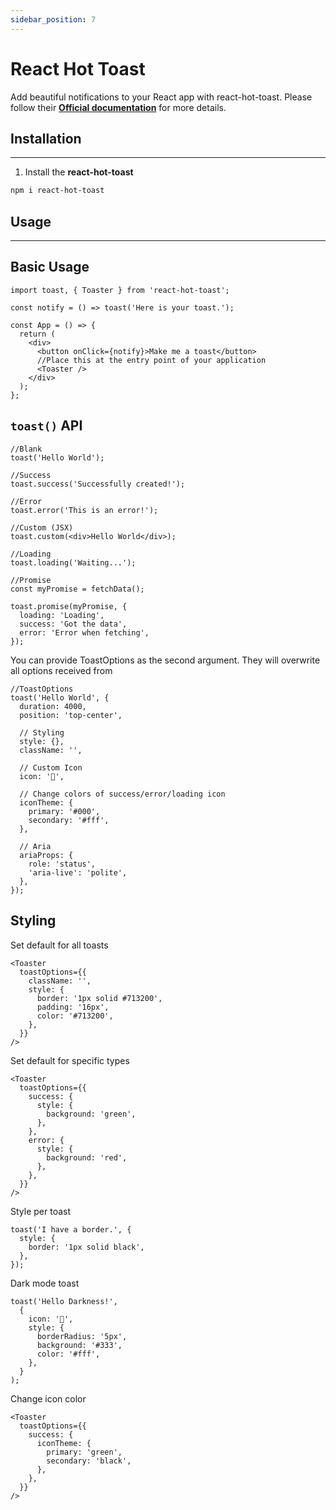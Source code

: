 ```yaml
---
sidebar_position: 7
---
```


# React Hot Toast

Add beautiful notifications to your React app with react-hot-toast. Please follow their [**Official documentation**](https://react-hot-toast.com/docs) for more details.

<div className="mb-16" />

## Installation

<hr />

1.  Install the **react-hot-toast**

<div className="mb-4" />

```bash
npm i react-hot-toast
```

<div className="mb-4" />


## Usage

<hr />

<div className="mb-16" />

## Basic Usage

```tsx
import toast, { Toaster } from 'react-hot-toast';

const notify = () => toast('Here is your toast.');

const App = () => {
  return (
    <div>
      <button onClick={notify}>Make me a toast</button>
      //Place this at the entry point of your application
      <Toaster />
    </div>
  );
};
```

## `toast()` API
```tsx
//Blank 
toast('Hello World');

//Success
toast.success('Successfully created!');

//Error
toast.error('This is an error!');

//Custom (JSX)
toast.custom(<div>Hello World</div>);

//Loading
toast.loading('Waiting...');
```

```tsx
//Promise
const myPromise = fetchData();

toast.promise(myPromise, {
  loading: 'Loading',
  success: 'Got the data',
  error: 'Error when fetching',
});
```
You can provide ToastOptions as the second argument. They will overwrite all options received from <Toaster/>
```tsx
//ToastOptions 
toast('Hello World', {
  duration: 4000,
  position: 'top-center',

  // Styling
  style: {},
  className: '',

  // Custom Icon
  icon: '👏',

  // Change colors of success/error/loading icon
  iconTheme: {
    primary: '#000',
    secondary: '#fff',
  },

  // Aria
  ariaProps: {
    role: 'status',
    'aria-live': 'polite',
  },
});
```
## Styling 
Set default for all toasts
```tsx
<Toaster
  toastOptions={{
    className: '',
    style: {
      border: '1px solid #713200',
      padding: '16px',
      color: '#713200',
    },
  }}
/>
```
Set default for specific types
```tsx
<Toaster
  toastOptions={{
    success: {
      style: {
        background: 'green',
      },
    },
    error: {
      style: {
        background: 'red',
      },
    },
  }}
/>
```
Style per toast
```tsx
toast('I have a border.', {
  style: {
    border: '1px solid black',
  },
});
```
Dark mode toast 
```tsx
toast('Hello Darkness!',
  {
    icon: '👏',
    style: {
      borderRadius: '5px',
      background: '#333',
      color: '#fff',
    },
  }
);
```

Change icon color
```tsx
<Toaster
  toastOptions={{
    success: {
      iconTheme: {
        primary: 'green',
        secondary: 'black',
      },
    },
  }}
/>
```




